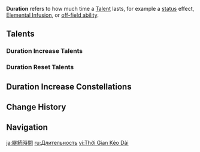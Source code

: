 {{Terminology Infobox
|type         = Combat
}}
'''Duration''' refers to how much time a [[Talent]] lasts, for example a [[status]] effect, [[Elemental Infusion]], or [[off-field ability]].

==Talents==
===Duration Increase Talents===
{{Talents by Category Table|Duration Increase Talents}}

===Duration Reset Talents===
{{Talents by Category Table|Duration Reset Talents}}

==Duration Increase Constellations==
{{Constellations by Category Table|Duration Increase Constellations}}

==Change History==
{{Change History|1.0}}

==Navigation==
{{Combat Navbox}}

[[ja:継続時間]]
[[ru:Длительность]]
[[vi:Thời Gian Kéo Dài]]